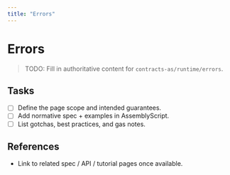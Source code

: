```yaml
---
title: "Errors"
---
```


# Errors

> TODO: Fill in authoritative content for `contracts-as/runtime/errors`.

## Tasks
- [ ] Define the page scope and intended guarantees.
- [ ] Add normative spec + examples in AssemblyScript.
- [ ] List gotchas, best practices, and gas notes.

## References
- Link to related spec / API / tutorial pages once available.
